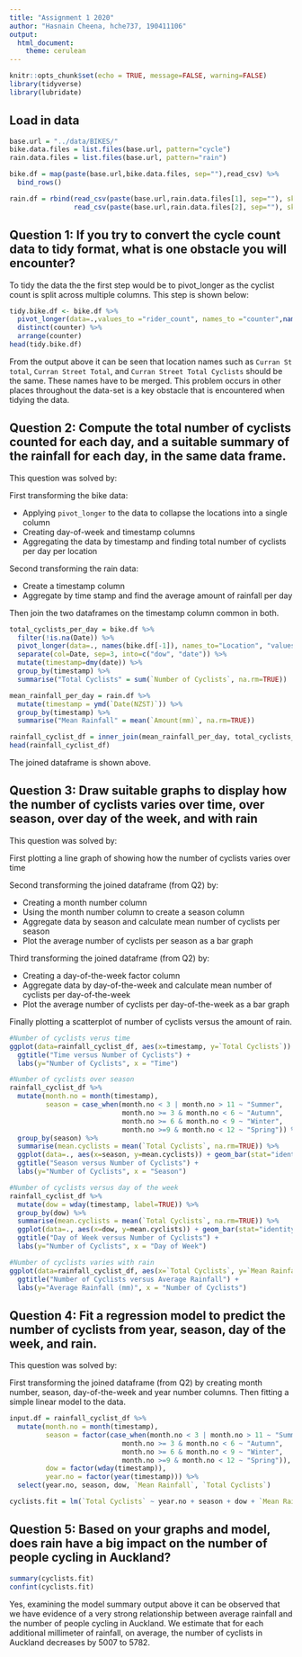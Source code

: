 ```yaml
---
title: "Assignment 1 2020"
author: "Hasnain Cheena, hche737, 190411106"
output: 
  html_document:
    theme: cerulean
---
```


```r
knitr::opts_chunk$set(echo = TRUE, message=FALSE, warning=FALSE)
library(tidyverse)
library(lubridate)
```

## Load in data
```r
base.url = "../data/BIKES/"
bike.data.files = list.files(base.url, pattern="cycle")
rain.data.files = list.files(base.url, pattern="rain")

bike.df = map(paste(base.url,bike.data.files, sep=""),read_csv) %>%
  bind_rows() 

rain.df = rbind(read_csv(paste(base.url,rain.data.files[1], sep=""), skip=9),
                read_csv(paste(base.url,rain.data.files[2], sep=""), skip=9))
```

## Question 1: If you try to convert the cycle count data to tidy format, what is one obstacle you will encounter?

To tidy the data the the first step would be to pivot_longer as the cyclist count is split across multiple columns. This step is shown below: 

```r
tidy.bike.df <- bike.df %>%
  pivot_longer(data=.,values_to ="rider_count", names_to ="counter",names(bike.df)[-1]) %>%
  distinct(counter) %>%
  arrange(counter)
head(tidy.bike.df)
```
From the output above it can be seen that location names such as `Curran St total`, `Curran Street Total`, and `Curran Street Total Cyclists` should be the same. These names have to be merged. This problem occurs in other places throughout the data-set is a key obstacle that is encountered when tidying the data. 

## Question 2: Compute the total number of cyclists counted for each day, and a suitable summary of the rainfall for each day, in the same data frame.

This question was solved by:

First transforming the bike data:

*   Applying `pivot_longer` to the data to collapse the locations into a single column 
*   Creating day-of-week and timestamp columns
*   Aggregating the data by timestamp and finding total number of cyclists per day per location 

Second transforming the rain data:

*   Create a timestamp column
*   Aggregate by time stamp and find the average amount of rainfall per day

Then join the two dataframes on the timestamp column common in both. 
```r
total_cyclists_per_day = bike.df %>%
  filter(!is.na(Date)) %>%
  pivot_longer(data=., names(bike.df[-1]), names_to="Location", "values_to"="Number of Cyclists")  %>%
  separate(col=Date, sep=3, into=c("dow", "date")) %>%
  mutate(timestamp=dmy(date)) %>%
  group_by(timestamp) %>%
  summarise("Total Cyclists" = sum(`Number of Cyclists`, na.rm=TRUE))

mean_rainfall_per_day = rain.df %>%
  mutate(timestamp = ymd(`Date(NZST)`)) %>%
  group_by(timestamp) %>%
  summarise("Mean Rainfall" = mean(`Amount(mm)`, na.rm=TRUE))

rainfall_cyclist_df = inner_join(mean_rainfall_per_day, total_cyclists_per_day, by="timestamp")
head(rainfall_cyclist_df)
```
The joined dataframe is shown above.

## Question 3: Draw suitable graphs to display how the number of cyclists varies over time, over season, over day of the week, and with rain

This question was solved by:

First plotting a line graph of showing how the number of cyclists varies over time 

Second transforming the joined dataframe (from Q2) by:

*   Creating a month number column 
*   Using the month number column to create a season column
*   Aggregate data by season and calculate mean number of cyclists per season
*   Plot the average number of cyclists per season as a bar graph

Third transforming the joined dataframe (from Q2) by:

*   Creating a day-of-the-week factor column
*   Aggregate data by day-of-the-week and calculate mean number of cyclists per day-of-the-week
*   Plot the average number of cyclists per day-of-the-week as a bar graph 

Finally plotting a scatterplot of number of cyclists versus the amount of rain.  
```r
#Number of cyclists verus time
ggplot(data=rainfall_cyclist_df, aes(x=timestamp, y=`Total Cyclists`)) + geom_line() + 
  ggtitle("Time versus Number of Cyclists") + 
  labs(y="Number of Cyclists", x = "Time")

#Number of cyclists over season
rainfall_cyclist_df %>%
  mutate(month.no = month(timestamp),
         season = case_when(month.no < 3 | month.no > 11 ~ "Summer",
                            month.no >= 3 & month.no < 6 ~ "Autumn",
                            month.no >= 6 & month.no < 9 ~ "Winter",
                            month.no >=9 & month.no < 12 ~ "Spring")) %>%
  group_by(season) %>%
  summarise(mean.cyclists = mean(`Total Cyclists`, na.rm=TRUE)) %>%
  ggplot(data=., aes(x=season, y=mean.cyclists)) + geom_bar(stat="identity") + 
  ggtitle("Season versus Number of Cyclists") + 
  labs(y="Number of Cyclists", x = "Season")

#Number of cyclists versus day of the week
rainfall_cyclist_df %>%
  mutate(dow = wday(timestamp, label=TRUE)) %>%
  group_by(dow) %>%
  summarise(mean.cyclists = mean(`Total Cyclists`, na.rm=TRUE)) %>%
  ggplot(data=., aes(x=dow, y=mean.cyclists)) + geom_bar(stat="identity") + 
  ggtitle("Day of Week versus Number of Cyclists") + 
  labs(y="Number of Cyclists", x = "Day of Week")

#Number of cyclists varies with rain
ggplot(data=rainfall_cyclist_df, aes(x=`Total Cyclists`, y=`Mean Rainfall`)) + geom_point() + 
  ggtitle("Number of Cyclists versus Average Rainfall") + 
  labs(y="Average Rainfall (mm)", x = "Number of Cyclists")

```

## Question 4: Fit a regression model to predict the number of cyclists from year, season, day of the week, and rain.

This question was solved by:

First transforming the joined dataframe (from Q2) by creating month number, season, day-of-the-week and year number columns. 
Then fitting a simple linear model to the data.

```r
input.df = rainfall_cyclist_df %>%
  mutate(month.no = month(timestamp),
         season = factor(case_when(month.no < 3 | month.no > 11 ~ "Summer",
                            month.no >= 3 & month.no < 6 ~ "Autumn",
                            month.no >= 6 & month.no < 9 ~ "Winter",
                            month.no >=9 & month.no < 12 ~ "Spring")),
         dow = factor(wday(timestamp)),
         year.no = factor(year(timestamp))) %>%
  select(year.no, season, dow, `Mean Rainfall`, `Total Cyclists`)

cyclists.fit = lm(`Total Cyclists` ~ year.no + season + dow + `Mean Rainfall`, data=input.df)
```

## Question 5: Based on your graphs and model, does rain have a big impact on the number of people cycling in Auckland?

```r
summary(cyclists.fit)
confint(cyclists.fit)
```

Yes, examining the model summary output above it can be observed that we have evidence of a very strong relationship between average rainfall and the number of people cycling in Auckland. 
We estimate that for each additional millimeter of rainfall, on average, the number of cyclists in Auckland decreases by 5007 to 5782.  
